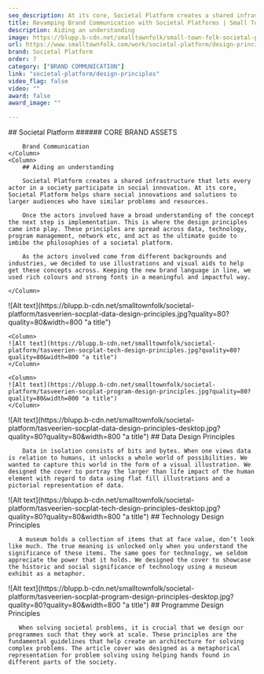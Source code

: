 ```yaml
---
seo_description: At its core, Societal Platform creates a shared infrastructure that lets every actor in a society participate in social innovation. Their principles act as the ultimate guide to imbibe the philosophies of a societal platform.
title: Revamping Brand Communication with Societal Platforms | Small Town Folk — Small Town Folk
description: Aiding an understanding 
image: https://blupp.b-cdn.net/smalltownfolk/small-town-folk-societal-platform-design-principles-desktop.png?quality=80
url: https://www.smalltownfolk.com/work/societal-platform/design-principles
brand: Societal Platform   
order: 7
category: ["BRAND COMMUNICATION"]
link: "societal-platform/design-principles"
video_flag: false
video: ""
award: false
award_image: ""

---
```


<Column2>
    <Column>
        ## Societal Platform
        ###### CORE BRAND ASSETS

        Brand Communication
    </Column>
    <Column>
        ## Aiding an understanding 
        
        Societal Platform creates a shared infrastructure that lets every actor in a society participate in social innovation. At its core, Societal Platform helps share social innovations and solutions to larger audiences who have similar problems and resources. 

        Once the actors involved have a broad understanding of the concept the next step is implementation. This is where the design principles came into play. These principles are spread across data, technology, program management, network etc, and act as the ultimate guide to imbibe the philosophies of a societal platform. 

        As the actors involved come from different backgrounds and industries, we decided to use illustrations and visual aids to help get these concepts across. Keeping the new brand language in line, we used rich colours and strong fonts in a meaningful and impactful way. 

    </Column>
</Column2>

<Column3>
    <Column>
    ![Alt text](https://blupp.b-cdn.net/smalltownfolk/societal-platform/tasveerien-socplat-data-design-principles.jpg?quality=80?quality=80&width=800 "a title")
    </Column>

    <Column>
    ![Alt text](https://blupp.b-cdn.net/smalltownfolk/societal-platform/tasveerien-socplat-tech-design-principles.jpg?quality=80?quality=80&width=800 "a title")
    </Column>

    <Column>
    ![Alt text](https://blupp.b-cdn.net/smalltownfolk/societal-platform/tasveerien-socplat-program-design-principles.jpg?quality=80?quality=80&width=800 "a title")
    </Column>
</Column3>

<Column>
    ![Alt text](https://blupp.b-cdn.net/smalltownfolk/societal-platform/tasveerien-socplat-data-design-principles-desktop.jpg?quality=80?quality=80&width=800 "a title")
</Column>

<Column>
        ## Data Design Principles
        
        Data in isolation consists of bits and bytes. When one views data is relation to humans, it unlocks a whole world of possibilities. We wanted to capture this world in the form of a visual illustration. We designed the cover to portray the larger than life impact of the human element with regard to data using flat fill illustrations and a pictorial representation of data.  
</Column>

<Column>
    ![Alt text](https://blupp.b-cdn.net/smalltownfolk/societal-platform/tasveerien-socplat-tech-design-principles-desktop.jpg?quality=80?quality=80&width=800 "a title")
</Column>

<Column>
        ## Technology Design Principles 
        
       A museum holds a collection of items that at face value, don’t look like much. The true meaning is unlocked only when you understand the significance of these items. The same goes for technology, we seldom appreciate the power that it holds. We designed the cover to showcase the historic and social significance of technology using a museum exhibit as a metaphor. 
</Column>

<Column>
    ![Alt text](https://blupp.b-cdn.net/smalltownfolk/societal-platform/tasveerien-socplat-program-design-principles-desktop.jpg?quality=80?quality=80&width=800 "a title")
</Column>

<Column>
        ## Programme Design Principles
        
       When solving societal problems, it is crucial that we design our programmes such that they work at scale. These principles are the fundamental guidelines that help create an architecture for solving complex problems. The article cover was designed as a metaphorical representation for problem solving using helping hands found in different parts of the society.
</Column>
